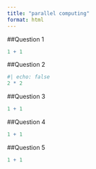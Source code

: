 ```yaml
---
title: "parallel computing"
format: html
---
```

##Question 1

```r
1 + 1
```

##Question 2

```r
#| echo: false
2 * 2
```

##Question 3
```r
1 + 1
```


##Question 4
```r
1 + 1
```


##Question 5
```r
1 + 1
```

